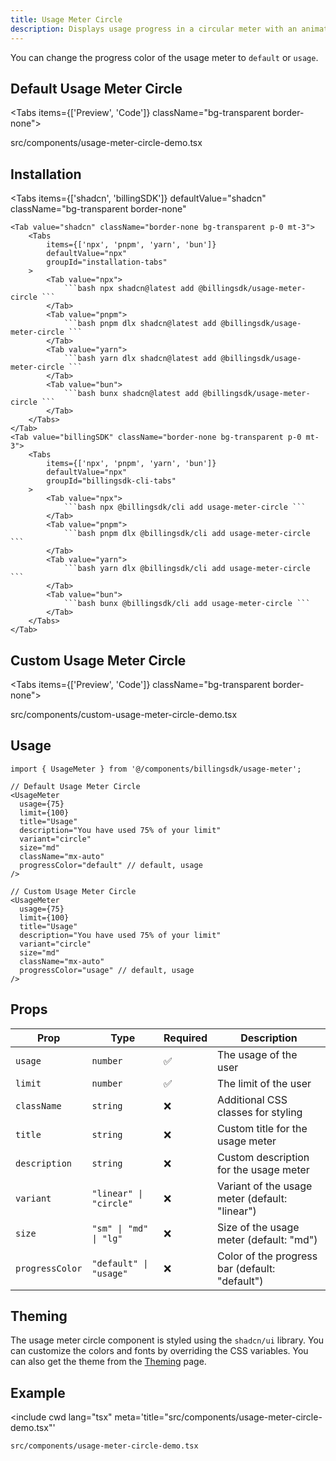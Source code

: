```yaml
---
title: Usage Meter Circle
description: Displays usage progress in a circular meter with an animated ring, status badges, and size variants.
---
```


You can change the progress color of the usage meter to `default` or `usage`.

## Default Usage Meter Circle

<Tabs items={['Preview', 'Code']} className="bg-transparent border-none">
  <Tab value="Preview" className="border-none bg-transparent p-0 mt-3">
    <PreviewComponents registryName="usage-meter-circle">
      <UsageMeterCircleDemo />
    </PreviewComponents>
  </Tab>

  <Tab value="Code" className="mt-3">
  <include cwd lang="tsx" meta='title="src/components/usage-meter-circle-demo.tsx"'>src/components/usage-meter-circle-demo.tsx</include>

  </Tab>
</Tabs>

## Installation

<Tabs
	items={['shadcn', 'billingSDK']}
	defaultValue="shadcn"
	className="bg-transparent border-none"
>
	<Tab value="shadcn" className="border-none bg-transparent p-0 mt-3">
		<Tabs
			items={['npx', 'pnpm', 'yarn', 'bun']}
			defaultValue="npx"
			groupId="installation-tabs"
		>
			<Tab value="npx">
				```bash npx shadcn@latest add @billingsdk/usage-meter-circle ```
			</Tab>
			<Tab value="pnpm">
				```bash pnpm dlx shadcn@latest add @billingsdk/usage-meter-circle ```
			</Tab>
			<Tab value="yarn">
				```bash yarn dlx shadcn@latest add @billingsdk/usage-meter-circle ```
			</Tab>
			<Tab value="bun">
				```bash bunx shadcn@latest add @billingsdk/usage-meter-circle ```
			</Tab>
		</Tabs>
	</Tab>
	<Tab value="billingSDK" className="border-none bg-transparent p-0 mt-3">
		<Tabs
			items={['npx', 'pnpm', 'yarn', 'bun']}
			defaultValue="npx"
			groupId="billingsdk-cli-tabs"
		>
			<Tab value="npx">
				```bash npx @billingsdk/cli add usage-meter-circle ```
			</Tab>
			<Tab value="pnpm">
				```bash pnpm dlx @billingsdk/cli add usage-meter-circle ```
			</Tab>
			<Tab value="yarn">
				```bash yarn dlx @billingsdk/cli add usage-meter-circle ```
			</Tab>
			<Tab value="bun">
				```bash bunx @billingsdk/cli add usage-meter-circle ```
			</Tab>
		</Tabs>
	</Tab>
</Tabs>

## Custom Usage Meter Circle

<Tabs items={['Preview', 'Code']} className="bg-transparent border-none">
  <Tab value="Preview" className="border-none bg-transparent p-0 mt-3">
    <PreviewComponents registryName="usage-meter-circle">
      <CustomUsageMeterCircleDemo />
    </PreviewComponents>
  </Tab>

  <Tab value="Code" className="mt-3">
  <include cwd lang="tsx" meta='title="src/components/custom-usage-meter-circle-demo.tsx"'>src/components/custom-usage-meter-circle-demo.tsx</include>

  </Tab>
</Tabs>

## Usage

```tsx
import { UsageMeter } from '@/components/billingsdk/usage-meter';
```

```tsx
// Default Usage Meter Circle
<UsageMeter
  usage={75}
  limit={100}
  title="Usage"
  description="You have used 75% of your limit"
  variant="circle"
  size="md"
  className="mx-auto"
  progressColor="default" // default, usage
/>

// Custom Usage Meter Circle
<UsageMeter
  usage={75}
  limit={100}
  title="Usage"
  description="You have used 75% of your limit"
  variant="circle"
  size="md"
  className="mx-auto"
  progressColor="usage" // default, usage
/>
```

## Props

| Prop            | Type                   | Required | Description                                    |
| --------------- | ---------------------- | -------- | ---------------------------------------------- |
| `usage`         | `number`               | ✅       | The usage of the user                          |
| `limit`         | `number`               | ✅       | The limit of the user                          |
| `className`     | `string`               | ❌       | Additional CSS classes for styling             |
| `title`         | `string`               | ❌       | Custom title for the usage meter               |
| `description`   | `string`               | ❌       | Custom description for the usage meter         |
| `variant`       | `"linear" \| "circle"` | ❌       | Variant of the usage meter (default: "linear") |
| `size`          | `"sm" \| "md" \| "lg"` | ❌       | Size of the usage meter (default: "md")        |
| `progressColor` | `"default" \| "usage"` | ❌       | Color of the progress bar (default: "default") |

## Theming

The usage meter circle component is styled using the `shadcn/ui` library. You can customize the colors and fonts by overriding the CSS variables. You can also get the theme from the [Theming](/docs/theming) page.

## Example

<include
	cwd
	lang="tsx"
	meta='title="src/components/usage-meter-circle-demo.tsx"'
>
	src/components/usage-meter-circle-demo.tsx
</include>

